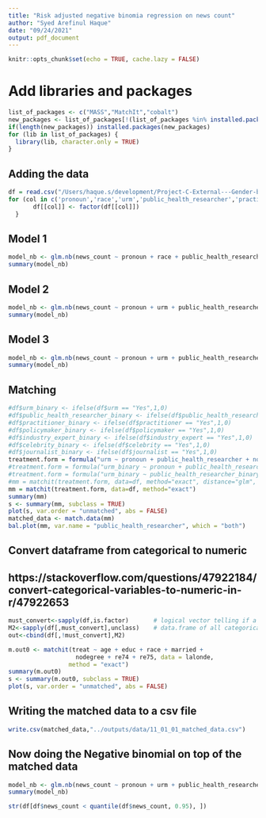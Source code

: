 ```yaml
---
title: "Risk adjusted negative binomia regression on news count"
author: "Syed Arefinul Haque"
date: "09/24/2021"
output: pdf_document
---
```


```r
knitr::opts_chunk$set(echo = TRUE, cache.lazy = FALSE)
```

# Add libraries and packages
```r
list_of_packages <- c("MASS","MatchIt","cobalt")
new_packages <- list_of_packages[!(list_of_packages %in% installed.packages()[,"Package"])]
if(length(new_packages)) installed.packages(new_packages)
for (lib in list_of_packages) {
  library(lib, character.only = TRUE)
}
```

## Adding the data
```r
df = read.csv("/Users/haque.s/development/Project-C-External---Gender-biased-representation-of-COVID19-Experts/outputs/data/08_01_01_entity_race_gender_expertise_news_count.csv")
for (col in c('pronoun','race','urm','public_health_researcher','practitioner','non_public_health_researcher','policymaker','industry_expert','celebrity','journalist')) {
       df[[col]] <- factor(df[[col]])
  }
```

## Model 1
```r
model_nb <- glm.nb(news_count ~ pronoun + race + public_health_researcher + practitioner + policymaker + industry_expert + celebrity + journalist, data = df)
summary(model_nb)
```

## Model 2
```r
model_nb <- glm.nb(news_count ~ pronoun + urm + public_health_researcher + practitioner + policymaker + industry_expert + celebrity + journalist, data = df)
summary(model_nb)
```
## Model 3
```r
model_nb <- glm.nb(news_count ~ pronoun + urm + public_health_researcher + practitioner + policymaker + industry_expert + celebrity + journalist + urm * public_health_researcher + urm*practitioner+ urm*policymaker + urm*industry_expert + urm*celebrity + urm*journalist, data = df)
summary(model_nb)
```

## Matching
```r
#df$urm_binary <- ifelse(df$urm == "Yes",1,0)
#df$public_health_researcher_binary <- ifelse(df$public_health_researcher == "Yes",1,0)
#df$practitioner_binary <- ifelse(df$practitioner == "Yes",1,0)
#df$policymaker_binary <- ifelse(df$policymaker == "Yes",1,0)
#df$industry_expert_binary <- ifelse(df$industry_expert == "Yes",1,0)
#df$celebrity_binary <- ifelse(df$celebrity == "Yes",1,0)
#df$journalist_binary <- ifelse(df$journalist == "Yes",1,0)
treatment.form = formula("urm ~ pronoun + public_health_researcher + non_public_health_researcher + practitioner + policymaker + industry_expert + celebrity + journalist")
#treatment.form = formula("urm_binary ~ pronoun + public_health_researcher_binary + practitioner_binary + policymaker_binary + industry_expert_binary + celebrity_binary + journalist_binary")
#treatment.form = formula("urm_binary ~ public_health_researcher_binary + policymaker_binary")
#mm = matchit(treatment.form, data=df, method="exact", distance="glm", ratio=1, link="logit", estimand="ATT", replace =FALSE)
mm = matchit(treatment.form, data=df, method="exact")
summary(mm)
s <- summary(mm, subclass = TRUE)
plot(s, var.order = "unmatched", abs = FALSE)
matched_data <- match.data(mm)
bal.plot(mm, var.name = "public_health_researcher", which = "both")
```
## Convert dataframe from categorical to numeric
## https://stackoverflow.com/questions/47922184/convert-categorical-variables-to-numeric-in-r/47922653
```r
must_convert<-sapply(df,is.factor)       # logical vector telling if a variable needs to be displayed as numeric
M2<-sapply(df[,must_convert],unclass)    # data.frame of all categorical variables now displayed as numeric
out<-cbind(df[,!must_convert],M2) 

```

```r
m.out0 <- matchit(treat ~ age + educ + race + married + 
                   nodegree + re74 + re75, data = lalonde,
                 method = "exact")
summary(m.out0)
s <- summary(m.out0, subclass = TRUE)
plot(s, var.order = "unmatched", abs = FALSE)
```


## Writing the matched data to a csv file
```r
write.csv(matched_data,"../outputs/data/11_01_01_matched_data.csv")
```

## Now doing the Negative binomial on top of the matched data
```r
model_nb <- glm.nb(news_count ~ pronoun + urm + public_health_researcher + practitioner + policymaker + industry_expert + celebrity + journalist, data = matched_data)
summary(model_nb)

str(df[df$news_count < quantile(df$news_count, 0.95), ])
```

















